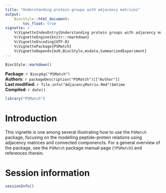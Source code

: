 ```yaml
---
title: "Understanding protein groups with adjacency matrices"
output:
    BiocStyle::html_document:
        toc_float: true
vignette: >
    %\VignetteIndexEntry{Understanding protein groups with adjacency matrices}
    %\VignetteEngine{knitr::rmarkdown}
    %\VignetteEncoding{UTF-8}
    %\VignettePackage{PSMatch}
    %\VignetteDepends{mzR,BiocStyle,msdata,SummarizedExperiment}
---
```


```r
BiocStyle::markdown()
```

**Package**: `r Biocpkg("PSMatch")`<br />
**Authors**: `r packageDescription("PSMatch")[["Author"]] `<br />
**Last modified:** `r file.info("AdjacencyMatrix.Rmd")$mtime`<br />
**Compiled**: `r date()`

```r
library("PSMatch")
```

# Introduction

This vignette is one among several illustrating how to use the
`PSMatch` package, focusing on the modelling peptide-protein relations
using adjacency matrices and connected componencts. For a general
overview of the package, see the `PSMatch` package manual page
(`?PSMatch`) and references therein.


# Session information

```r
sessionInfo()
```
